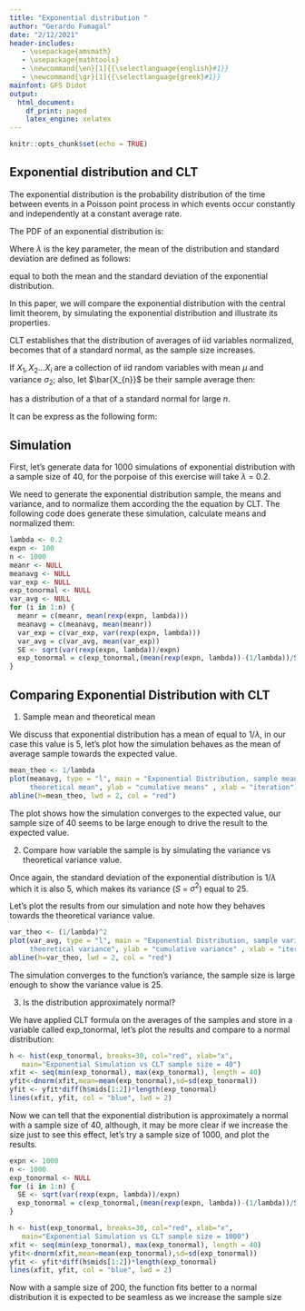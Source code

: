 ```yaml
---
title: "Exponential distribution "
author: "Gerardo Fumagal"
date: "2/12/2021"
header-includes:
   - \usepackage{amsmath}
   - \usepackage{mathtools}
   - \newcommand{\en}[1]{{\selectlanguage{english}#1}}
   - \newcommand{\gr}[1]{{\selectlanguage{greek}#1}}
mainfont: GFS Didot
output:
  html_document:
    df_print: paged
    latex_engine: xelatex
---
```


```r
knitr::opts_chunk$set(echo = TRUE)
```

## Exponential distribution and CLT

The exponential distribution is the probability distribution of the time between
events in a Poisson point process in which events occur constantly and independently at
a constant average rate.

The PDF of an exponential distribution is:

\begin{equation}
f(x; \alpha) = 
\begin{cases}
\lambda e^\lambda & x \geq 0\\
0                 & x \lt 0.\\
\end{cases}
\end{equation}

Where $\lambda$ is the key parameter, the mean of the distribution and standard 
deviation are defined as follows:

\begin{equation}
\mu = \frac{\textrm{1}}{\lambda} ; \sigma = \frac{\textrm{1}}{\lambda}
\end{equation}


equal to both the mean and the standard deviation of the exponential
distribution.

In this paper, we will compare the exponential distribution with the central
limit theorem, by simulating the exponential distribution and illustrate its
properties.

CLT establishes that the distribution of averages of iid variables normalized,
becomes that of a standard normal, as the sample size increases.

If $X_{1} , X_{2} ... X_{i}$ are a collection of iid random variables with mean
$\mu$ and variance $\sigma_{2}$; also, let $\bar{X_{n}}$ be their sample average
then:

\begin{equation}
\frac{\bar{X_{n}} - \mu}{\sigma / \sqrt{n}}
\end{equation}

has a distribution of a that of a standard normal for large $n$.

It can be express as the following form:

\begin{equation}
\frac{\textrm{Estimate - Mean of estimate}}{\textrm{Std. error of estimate}}
\end{equation}

## Simulation

First, let's generate data for 1000 simulations of exponential distribution with
a sample size of 40, for the porpoise of this exercise will take $\lambda$ = 0.2.

We need to generate the exponential distribution sample, the means and variance,
and to normalize them according the the equation by CLT. The following code does
generate these simulation, calculate means and normalized them:

```r
lambda <- 0.2
expn <- 100
n <- 1000
meanr <- NULL
meanavg <- NULL
var_exp <- NULL
exp_tonormal <- NULL
var_avg <- NULL
for (i in 1:n) {
  meanr = c(meanr, mean(rexp(expn, lambda)))
  meanavg = c(meanavg, mean(meanr))
  var_exp = c(var_exp, var(rexp(expn, lambda)))
  var_avg = c(var_avg, mean(var_exp))
  SE <- sqrt(var(rexp(expn, lambda))/expn)
  exp_tonormal = c(exp_tonormal,(mean(rexp(expn, lambda))-(1/lambda))/SE)
}

```

## Comparing Exponential Distribution with CLT

1. Sample mean and theoretical mean

We discuss that exponential distribution has a mean of equal to 1/$\lambda$, in
our case this value is 5, let's plot how the simulation behaves as the mean of
average sample towards the expected value.

```r
mean_theo <- 1/lambda
plot(meanavg, type = "l", main = "Exponential Distribution, sample mean vs 
     theoretical mean", ylab = "cumulative means" , xlab = "iteration")
abline(h=mean_theo, lwd = 2, col = "red")
```

The plot shows how the simulation converges to the expected value, our sample 
size of 40 seems to be large enough to drive the result to the expected value.

2. Compare how variable the sample is by simulating the variance vs theoretical
variance value.

Once again, the standard deviation of the exponential distribution is 1/$\lambda$
which it is also 5, which makes its variance ($S$ = $\sigma^2$) equal to 25.

Let's plot the results from our simulation and note how they behaves towards the 
theoretical variance value.

```r
var_theo <- (1/lambda)^2
plot(var_avg, type = "l", main = "Exponential Distribution, sample variance vs 
     theoretical variance", ylab = "cumulative variance" , xlab = "iteration")
abline(h=var_theo, lwd = 2, col = "red")

```

The simulation converges to the function's variance, the sample size is large
enough to show the variance value is 25.

3. Is the distribution approximately normal?

We have applied CLT formula on the averages of the samples and store in a 
variable called exp_tonormal, let's plot the results and compare to a normal 
distribution:

```r
h <- hist(exp_tonormal, breaks=30, col="red", xlab="x", 
   main="Exponential Simulation vs CLT sample size = 40") 
xfit <- seq(min(exp_tonormal), max(exp_tonormal), length = 40)
yfit<-dnorm(xfit,mean=mean(exp_tonormal),sd=sd(exp_tonormal))
yfit <- yfit*diff(h$mids[1:2])*length(exp_tonormal)
lines(xfit, yfit, col = "blue", lwd = 2)
```


Now we can tell that the exponential distribution is approximately a normal with 
a sample size of 40, although, it may be more clear if we increase the size
just to see this effect, let's try a sample size of 1000, and plot the results.

```r
expn <- 1000
n <- 1000
exp_tonormal <- NULL
for (i in 1:n) {
  SE <- sqrt(var(rexp(expn, lambda))/expn)
  exp_tonormal = c(exp_tonormal,(mean(rexp(expn, lambda))-(1/lambda))/SE)
}
```

```r
h <- hist(exp_tonormal, breaks=30, col="red", xlab="x", 
   main="Exponential Simulation vs CLT sample size = 1000") 
xfit <- seq(min(exp_tonormal), max(exp_tonormal), length = 40)
yfit<-dnorm(xfit,mean=mean(exp_tonormal),sd=sd(exp_tonormal))
yfit <- yfit*diff(h$mids[1:2])*length(exp_tonormal)
lines(xfit, yfit, col = "blue", lwd = 2)
```

Now with a sample size of 200, the function fits better to a normal distribution
it is expected to be seamless as we increase the sample size
